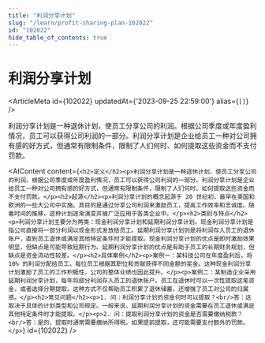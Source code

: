```yaml
---
title: "利润分享计划"
slug: "/learn/profit-sharing-plan-102022"
id: "102022"
hide_table_of_contents: true
---
```



# 利润分享计划

<ArticleMeta id={102022} updatedAt={'2023-09-25 22:59:00'} alias={`[]`} />
<div className='border-solid border-b border-t-0 my-4 border-[var(--ifm-color-gray-300)]' />

利润分享计划是一种退休计划，使员工分享公司的利润。根据公司季度或年度盈利情况，员工可以获得公司利润的一部分。利润分享计划是企业给员工一种对公司拥有感的好方式，但通常有限制条件，限制了人们何时、如何提取这些资金而不支付罚款。

<AIContent content={`<h2>定义</h2><p>利润分享计划是一种退休计划，使员工分享公司的利润。根据公司季度或年度盈利情况，员工可以获得公司利润的一部分。利润分享计划是企业给员工一种对公司拥有感的好方式，但通常有限制条件，限制了人们何时、如何提取这些资金而不支付罚款。</p><h2>起源</h2><p>利润分享计划的概念起源于 20 世纪初，最早在美国和欧洲的一些大公司中实施。其目的是通过分享公司利润来激励员工，提高工作效率和忠诚度。随着时间的推移，这种计划逐渐演变并被广泛应用于各类企业中。</p><h2>类别与特点</h2><p>利润分享计划主要分为两类：现金利润分享计划和延期利润分享计划。现金利润分享计划是指公司直接将一部分利润以现金形式发放给员工。延期利润分享计划则是将利润存入员工的退休账户，直到员工退休或满足其他特定条件时才能提取。现金利润分享计划的优点是即时激励效果明显，但缺点是可能导致短期行为。延期利润分享计划的优点是有助于员工的长期财务规划，但缺点是资金流动性较差。</p><h2>具体案例</h2><p>案例一：某科技公司在年度盈利后，将 10% 的利润分配给员工。每位员工根据其职位和贡献获得不同金额的奖金。这种现金利润分享计划激励了员工的工作积极性，公司的整体业绩也因此提升。</p><p>案例二：某制造企业采用延期利润分享计划，每年将部分利润存入员工的退休账户。员工在退休时可以一次性提取这笔资金，或者选择分期提取。这种方式不仅帮助员工积累了退休储蓄，还增强了员工对公司的归属感。</p><h2>常见问题</h2><p>1. 问：利润分享计划的资金何时可以提取？<br/>答：这取决于具体的计划类型和公司规定。一般来说，延期利润分享计划的资金需要在员工退休或满足其他特定条件时才能提取。</p><p>2. 问：提取利润分享计划的资金是否需要缴纳税款？<br/>答：是的，提取时通常需要缴纳所得税。如果提前提取，还可能需要支付额外的罚款。</p>`} id={102022} />
